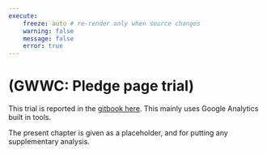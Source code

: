 ```yaml
---
execute:
    freeze: auto # re-render only when source changes
    warning: false
    message: false
    error: true
---
```


# (GWWC: Pledge page trial) {#gwwc_pp}



::: {.alert .alert-secondary}


This trial is reported in the [gitbook here](https://effective-giving-marketing.gitbook.io/untitled/contexts-partner-organizations-trials/gwwc/pledge-page-options-trial). This mainly uses Google Analytics built in tools. 

The present chapter is given as a placeholder, and for putting any supplementary analysis.
:::

